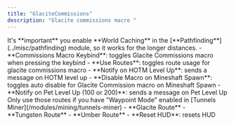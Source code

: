```yaml
---
title: "GlaciteCommissions"
description: "Glacite commissions macro "
---
```


<Danger>
  It's **important** you enable **World Caching** in the [**Pathfinding**](../misc/pathfinding) module, so it works for the longer distances.
</Danger>

<Accordion title="General" icon="gear" iconType="solid">
  - **Commissions Macro Keybind**: toggles Glacite Commissions macro when pressing the keybind
  - **Use Routes**: toggles route usage for glacite commissions macro
  - **Notify on HOTM Level Up**: sends a message on HOTM level up
  - **Disable Macro on Mineshaft Spawn**: toggles auto disable for Glacite Commission macro on Mineshaft Spawn
  - **Notify on Pet Level Up (100 or 200)**: sends a message on Pet Level Up
</Accordion>

<Accordion title="Tunnels Miner" icon="pickaxe" iconType="solid">
  <Info>
    Only use those routes if you have "Waypoint Mode" enabled in [Tunnels Miner](/modules/mining/tunnels-miner)
  </Info>
  - **Glacite Route**
  - **Tungsten Route**
  - **Umber Route**
</Accordion>

<Accordion title="HUD" icon="sparkles">
  - **Reset HUD**: resets HUD
</Accordion>